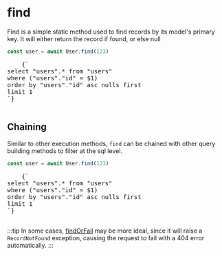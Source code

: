
# find

Find is a simple static method used to find records by its model's primary key. It will either return the record if found, or else null

```ts
const user = await User.find(123)
```

<RoutesOutput>
  <pre style={{ backgroundColor: 'transparent' }}>
    {`
select "users".* from "users"
where ("users"."id" = $1)
order by "users"."id" asc nulls first
limit 1
`}
  </pre>
</RoutesOutput>

## Chaining

Similar to other execution methods, `find` can be chained with other query building methods to filter at the sql level.

```ts
const user = await User.find(123)
```

<RoutesOutput>
  <pre style={{ backgroundColor: 'transparent' }}>
    {`
select "users".* from "users"
where ("users"."id" = $1)
order by "users"."id" asc nulls first
limit 1
`}
  </pre>
</RoutesOutput>

:::tip
In some cases, [findOrFail](/docs/models/querying/findOrFail) may be more ideal, since it will raise a `RecordNotFound` exception, causing the request to fail with a 404 error automatically.
:::
